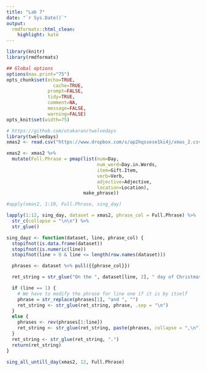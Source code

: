 ```yaml
---
title: "Lab 7"
date: "`r Sys.Date()`"
output:
  rmdformats::html_clean:
    highlight: kate
---
```



```r
library(knitr)
library(rmdformats)

## Global options
options(max.print="75")
opts_chunk$set(echo=TRUE,
	             cache=TRUE,
               prompt=FALSE,
               tidy=TRUE,
               comment=NA,
               message=FALSE,
               warning=FALSE)
opts_knit$set(width=75)
```

```r
# https://github.com/otakaran/twelvedays
library(twelvedays)
xmas2 <- read.csv("https://www.dropbox.com/s/ap2hqssese1ki4j/xmas_2.csv?dl=1")
```

```r
xmas2 <- xmas2 %>%
  mutate(Full.Phrase = pmap(list(num=Day, 
                                 num_word=Day.in.Words, 
                                 item=Gift.Item, 
                                 verb=Verb, 
                                 adjective=Adjective, 
                                 location=Location), 
                            make_phrase))

#apply(xmas2, 1:10, Full.Phrase, sing_day)

```

```r
lapply(1:12, sing_day, dataset = xmas2, phrase_col = Full.Phrase) %>%
  str_c(collapse = "\n\n") %>%
  str_glue()
```

```r
sing_dayz <- function(dataset, line, phrase_col) {
  stopifnot(is.data.frame(dataset))
  stopifnot(is.numeric(line))
  stopifnot(line > 0 & line <= length(row.names(dataset)))

  phrases <- dataset %>% pull({{phrase_col}})

  ret_string = str_glue("On the ", dataset[line, 2], " day of Christmas, my true love sent to me,")

  if (line == 1) {
    # We have to modify the phrase for line one if it is by itself
    phrase = str_replace(phrases[1], "and ", "")
    ret_string <- str_glue(ret_string, phrase, .sep = "\n")
  }
  else {
    phrases <- rev(phrases[1:line])
    ret_string <- str_glue(ret_string, paste(phrases, collapse = ",\n"), .sep = "\n")
  }
  ret_string <- str_glue(ret_string, ".")
  return(ret_string)
}
```


```r
sing_all_untill_day(xmas2, 12, Full.Phrase)
```





















